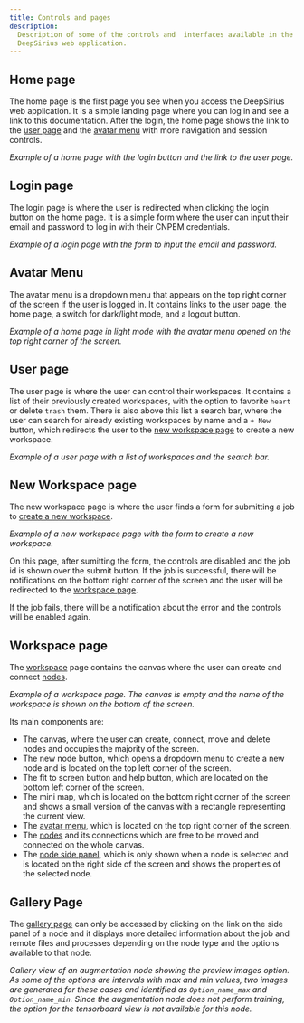 ```yaml
---
title: Controls and pages
description:
  Description of some of the controls and  interfaces available in the
  DeepSirius web application.
---
```




## Home page

The home page is the first page you see when you access the DeepSirius web
application. It is a simple landing page where you can log in and see a link to
this documentation. After the login, the home page shows the link to the
[user page](#user-page) and the [avatar menu](#avatar-menu) with more navigation
and session controls.

<ImageZoom
  alt="Home Page"
  src={HomePage}
  className="!my-0 rounded-sm bg-background"
  priority
/>
_Example of a home page with the login button and the link to the user page._

## Login page

The login page is where the user is redirected when clicking the login button on
the home page. It is a simple form where the user can input their email and
password to log in with their CNPEM credentials.

<ImageZoom
  alt="Login Page"
  src={LoginPage}
  className="!my-0 rounded-sm bg-background"
  priority
/>
_Example of a login page with the form to input the email and password._

## Avatar Menu

The avatar menu is a dropdown menu that appears on the top right corner of the
screen if the user is logged in. It contains links to the user page, the home
page, a switch for dark/light mode, and a logout button.

<ImageZoom
  alt="Home Page Avatar"
  src={HomePageAvatar}
  className="!my-0 rounded-sm bg-background"
  priority
/>
_Example of a home page in light mode with the avatar menu opened on the top right
corner of the screen._

## User page

The user page is where the user can control their workspaces. It contains a list
of their previously created workspaces, with the option to favorite `heart` or
delete `trash` them. There is also above this list a search bar, where the user
can search for already existing workspaces by name and a `+ New` button, which
redirects the user to the [new workspace page](#new-workspace-page) to create a
new workspace.

<ImageZoom
  alt="User Page"
  src={UserPage}
  className="!my-0 rounded-sm bg-background"
  priority
/>
_Example of a user page with a list of workspaces and the search bar._

## New Workspace page

The new workspace page is where the user finds a form for submitting a job to
[create a new workspace](/docs/concepts/workspace#creating-a-new-workspace).

<ImageZoom
  alt="New Workspace"
  src={NewWorkspace}
  className="!my-0 rounded-sm bg-background"
  priority
/>
_Example of a new workspace page with the form to create a new workspace._

On this page, after sumitting the form, the controls are disabled and the job id
is shown over the submit button. If the job is successful, there will be
notifications on the bottom right corner of the screen and the user will be
redirected to the [workspace page](#workspace-page).

If the job fails, there will be a notification about the error and the controls
will be enabled again.

## Workspace page

The [workspace](/docs/concepts/workspace) page contains the canvas where the
user can create and connect [nodes](/docs/concepts/workspace#nodes).

<ImageZoom
  alt="New Workspace Empty"
  src={NewWorkspaceEmpty}
  className="!my-0 rounded-sm bg-background"
  priority
/>
_Example of a workspace page. The canvas is empty and the name of the workspace is
shown on the bottom of the screen._

Its main components are:

- The canvas, where the user can create, connect, move and delete nodes and
  occupies the majority of the screen.
- The new node button, which opens a dropdown menu to create a new node and is
  located on the top left corner of the screen.
- The fit to screen button and help button, which are located on the bottom left
  corner of the screen.
- The mini map, which is located on the bottom right corner of the screen and
  shows a small version of the canvas with a rectangle representing the current
  view.
- The [avatar menu](#avatar-menu), which is located on the top right corner of
  the screen.
- The [nodes](/docs/concepts/workspace#nodes) and its connections which are free
  to be moved and connected on the whole canvas.
- The [node side panel](/docs/concepts/workspace#node-side-panel), which is only
  shown when a node is selected and is located on the right side of the screen
  and shows the properties of the selected node.

## Gallery Page

The [gallery page](/docs/concepts/workspace#gallery-view) can only be accessed
by clicking on the link on the side panel of a node and it displays more
detailed information about the job and remote files and processes depending on
the node type and the options available to that node.

<ImageZoom
  alt="Gallery View"
  src={GalleryView}
  className="!my-0 rounded-sm bg-background"
  priority
/>
_Gallery view of an augmentation node showing the preview images option. As some
of the options are intervals with max and min values, two images are generated for
these cases and identified as `Option_name_max` and `Option_name_min`. Since the
augmentation node does not perform training, the option for the tensorboard view
is not available for this node._
